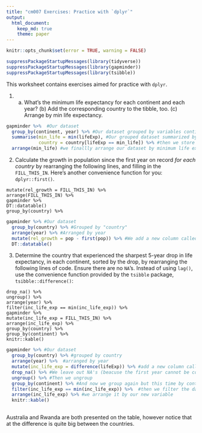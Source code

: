 ```yaml
---
title: "cm007 Exercises: Practice with `dplyr`"
output: 
  html_document:
    keep_md: true
    theme: paper
---
```


<!---The following chunk allows errors when knitting--->

```r
knitr::opts_chunk$set(error = TRUE, warning = FALSE)
```

```r
suppressPackageStartupMessages(library(tidyverse))
suppressPackageStartupMessages(library(gapminder))
suppressPackageStartupMessages(library(tsibble))
```


This worksheet contains exercises aimed for practice with `dplyr`. 


1. (a) What's the minimum life expectancy for each continent and each year? (b) Add the corresponding country to the tibble, too. (c) Arrange by min life expectancy.

```r
gapminder %>%  #Our dataset
  group_by(continent, year) %>% #Our dataset grouped by variables continent and year
  summarise(min_life = min(lifeExp), #Our grouped dataset summarized by minimum life expectancy; "summarise" is the same as "summarize".
            country = country[lifeExp == min_life]) %>% #then we store our country variable into a new arrangement. 
  arrange(min_life) #we finallly arrange our dataset by minimum life expectancy. 
```

2. Calculate the growth in population since the first year on record _for each country_ by rearranging the following lines, and filling in the `FILL_THIS_IN`. Here's another convenience function for you: `dplyr::first()`. 

```
mutate(rel_growth = FILL_THIS_IN) %>% 
arrange(FILL_THIS_IN) %>% 
gapminder %>% 
DT::datatable()
group_by(country) %>% 
```

```r
gapminder %>% #Our dataset
  group_by(country) %>% #Grouped by "country"
  arrange(year) %>% #Arranged by year
  mutate(rel_growth = pop - first(pop)) %>% #We add a new column called rel_growth where we calculate the growth of each year against the first year recorded.
  DT::datatable()
```


3. Determine the country that experienced the sharpest 5-year drop in life expectancy, in each continent, sorted by the drop, by rearranging the following lines of code. Ensure there are no `NA`'s. Instead of using `lag()`, use the convenience function provided by the `tsibble` package, `tsibble::difference()`:

```
drop_na() %>% 
ungroup() %>% 
arrange(year) %>% 
filter(inc_life_exp == min(inc_life_exp)) %>% 
gapminder %>% 
mutate(inc_life_exp = FILL_THIS_IN) %>% 
arrange(inc_life_exp) %>% 
group_by(country) %>% 
group_by(continent) %>% 
knitr::kable()
```

```r
gapminder %>% #Our dataset
  group_by(country) %>% #grouped by country
  arrange(year) %>%  #arranged by year
  mutate(inc_life_exp = difference(lifeExp)) %>% #add a new column called "inc_life_exp" which will be the diference of lifeExp
  drop_na() %>% #We leave out NA's (beacuse the first year cannot be compared)
  ungroup() %>% #Then we ungroup
  group_by(continent) %>% #And now we group again but this time by continent
  filter(inc_life_exp == min(inc_life_exp)) %>%  #then we filter the dataset to display only the country within each continent with the minimum increase of life expectancy recorded. 
  arrange(inc_life_exp) %>% #we arrange it by our new variable
  knitr::kable() 
  
```

Australia and Rwanda are both presented on the table, however notice that at the difference is quite big between the countries. 


